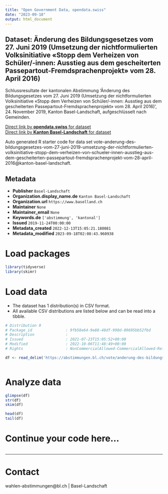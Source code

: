 ```yaml
---
title: "Open Government Data, opendata.swiss"
date: "2023-09-18"
output: html_document
---
```


## Dataset: Änderung des Bildungsgesetzes vom 27. Juni 2019 (Umsetzung der nichtformulierten Volksinitiative «Stopp dem Verheizen von Schüler/-innen: Ausstieg aus dem gescheiterten Passepartout-Fremdsprachenprojekt» vom 28. April 2016)

Schlussresultate der kantonalen Abstimmung 'Änderung des Bildungsgesetzes vom 27. Juni 2019 (Umsetzung der nichtformulierten Volksinitiative «Stopp dem Verheizen von Schüler/-innen: Ausstieg aus dem gescheiterten Passepartout-Fremdsprachenprojekt» vom 28. April 2016)', 24. November 2019, Kanton Basel-Landschaft, aufgeschlüsselt nach Gemeinden.

[Direct link by **opendata.swiss** for dataset](https://opendata.swiss/de/dataset/anderung-des-bildungsgesetzes-vom-27-juni-2019-umsetzung-der-nichtformulierten-volksinitia-2016)<br>
[Direct link by **Kanton Basel-Landschaft** for dataset](https://abstimmungen.bl.ch/vote/anderung-des-bildungsgesetzes-vom-27-juni-2019-umsetzung-der-nichtformulierten-volksinitiative-stopp-dem-verheizen-von-schueler-innen-ausstieg-aus-dem-gescheiterten-passepartout-fremdsprachenprojekt-vom-28-april-2016/data)

Auto generated R starter code for data set vote-anderung-des-bildungsgesetzes-vom-27-juni-2019-umsetzung-der-nichtformulierten-volksinitiative-stopp-dem-verheizen-von-schueler-innen-ausstieg-aus-dem-gescheiterten-passepartout-fremdsprachenprojekt-vom-28-april-2016@kanton-basel-landschaft.

## Metadata

- **Publisher** `Basel-Landschaft`
- **Organization.display_name.de** `Kanton Basel-Landschaft`
- **Organization.url** `https://www.baselland.ch`
- **Maintainer** `None`
- **Maintainer_email** `None`
- **Keywords.de** `['abstimmung', 'kantonal']`
- **Issued** `2019-11-24T00:00:00`
- **Metadata_created** `2022-12-13T15:05:21.180081`
- **Metadata_modified** `2023-09-18T02:08:43.960938`


# Load packages

```r

library(tidyverse)
library(skimr)

```

# Load data

-   The dataset has 1 distribution(s) in CSV format.
-   All available CSV distributions are listed below and can be read into a tibble.

```r

# Distribution 0
# Package_id               : 9fb58e64-9e88-40df-990d-09695bb52fbd
# Description              : 
# Issued                   : 2021-07-23T15:05:52+00:00
# Modified                 : 2022-10-06T11:48:49+00:00
# Rights                   : NonCommercialAllowed-CommercialAllowed-ReferenceRequired

df <- read_delim('https://abstimmungen.bl.ch/vote/anderung-des-bildungsgesetzes-vom-27-juni-2019-umsetzung-der-nichtformulierten-volksinitiative-stopp-dem-verheizen-von-schueler-innen-ausstieg-aus-dem-gescheiterten-passepartout-fremdsprachenprojekt-vom-28-april-2016/data-csv')



```

# Analyze data

```r

glimpse(df)
str(df)
skim(df)

head(df)
tail(df)

```

# Continue your code here...

```r

```

------------------------------------------------------------------------

# Contact

wahlen-abstimmungen@bl.ch | Basel-Landschaft
